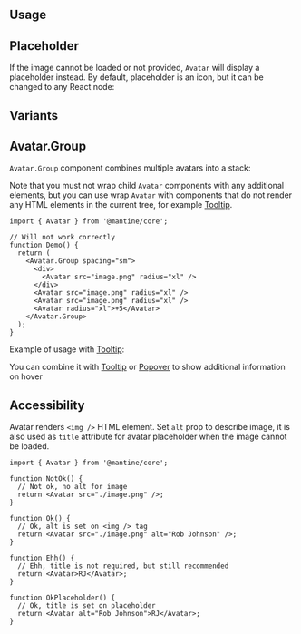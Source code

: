 

## Usage

<Demo data={AvatarDemos.usage} />

## Placeholder

If the image cannot be loaded or not provided, `Avatar` will display a placeholder instead. By default,
placeholder is an icon, but it can be changed to any React node:

<Demo data={AvatarDemos.placeholders} />

## Variants

<Demo data={AvatarDemos.configurator} />

## Avatar.Group

`Avatar.Group` component combines multiple avatars into a stack:

<Demo data={AvatarDemos.group} />

Note that you must not wrap child `Avatar` components with any additional elements,
but you can use wrap `Avatar` with components that do not render any HTML elements
in the current tree, for example [Tooltip](/core/tooltip).

```tsx
import { Avatar } from '@mantine/core';

// Will not work correctly
function Demo() {
  return (
    <Avatar.Group spacing="sm">
      <div>
        <Avatar src="image.png" radius="xl" />
      </div>
      <Avatar src="image.png" radius="xl" />
      <Avatar src="image.png" radius="xl" />
      <Avatar radius="xl">+5</Avatar>
    </Avatar.Group>
  );
}
```

Example of usage with [Tooltip](/core/tooltip/):

<Demo data={AvatarDemos.groupTooltip} />

<Polymorphic
  defaultElement="div"
  changeToElement="button"
  component="Avatar"
  withNext
/>

<Demo data={AvatarDemos.link} />

You can combine it with [Tooltip](/core/tooltip/) or [Popover](/core/popover/) to show additional information on hover

<Demo data={AvatarDemos.groupTooltip} />

## Accessibility

Avatar renders `<img />` HTML element. Set `alt` prop to describe image,
it is also used as `title` attribute for avatar placeholder when the image cannot be loaded.

```tsx
import { Avatar } from '@mantine/core';

function NotOk() {
  // Not ok, no alt for image
  return <Avatar src="./image.png" />;
}

function Ok() {
  // Ok, alt is set on <img /> tag
  return <Avatar src="./image.png" alt="Rob Johnson" />;
}

function Ehh() {
  // Ehh, title is not required, but still recommended
  return <Avatar>RJ</Avatar>;
}

function OkPlaceholder() {
  // Ok, title is set on placeholder
  return <Avatar alt="Rob Johnson">RJ</Avatar>;
}
```
